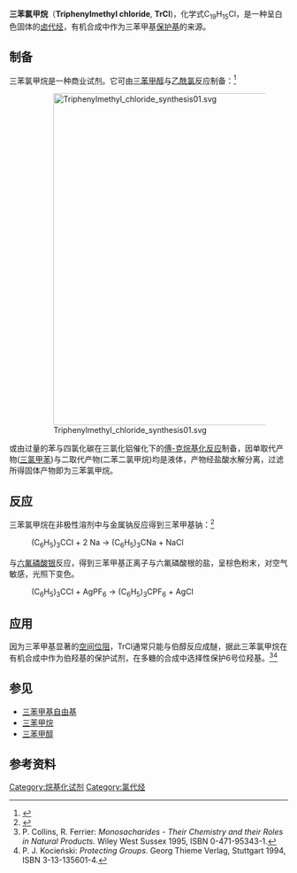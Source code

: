 {{chembox
| Watchedfields = changed
| verifiedrevid = 470616841
| ImageFile =Triphenylmethyl_chloride.png
| ImageSize =
| IUPACName =[chloro-di(phenyl)methyl]benzene
| OtherNames = 三苯甲基氯
|Section1={{Chembox Identifiers
| CASNo_Ref = {{cascite|correct|CAS}}
| CASNo =76-83-5
| PubChem =6456
| ChemSpiderID_Ref = {{chemspidercite|correct|chemspider}}
| ChemSpiderID = 17344583
| StdInChI_Ref = {{stdinchicite|correct|chemspider}}
| StdInChI = 1S/C19H15Cl.C10H10.C8H8/c20-19(16-10-4-1-5-11-16,17-12-6-2-7-13-17)18-14-8-3-9-15-18;1-3-9-5-7-10(4-2)8-6-9;1-2-8-6-4-3-5-7-8/h1-15H;3-8H,1-2H2;2-7H,1H2
| StdInChIKey_Ref = {{stdinchicite|correct|chemspider}}
| StdInChIKey = TXMWQDFQVWGFTQ-UHFFFAOYSA-N
| SMILES =C1=CC=C(C=C1)C(C2=CC=CC=C2)(C3=CC=CC=C3)Cl
  }}
|Section2={{Chembox Properties
| Formula =C<sub>19</sub>H<sub>15</sub>Cl
| MolarMass =278.7754 g/mol
| Appearance =白色至黄色固体
| Density = 1.141g/cm<sup>3</sup>  
| MeltingPt =109 ~ 112 °C

| BoilingPtC = 230
| BoilingPt_notes = (20 [[mmHg|mmHg]]),374.3 °C (760 mmHg)
| Solubility =
| SolubleOther =溶于氯仿、苯、丙酮<ref>http://www.sciencelab.com/msds.php?msdsId=9925340</ref>醚、THF、己烷<ref>http://www.scbt.com/datasheet-258321-trityl-chloride.html</ref>
  }}
|Section3={{Chembox Hazards
| ExternalSDS = [http://www.corvinechemicals.com/products-Triphenylmethyl%20Chloride.htm Corvine Chemicals MSDS]
| FlashPtC = 177.9
| AutoignitionPtC = 
 }}
}}
'''三苯氯甲烷'''（'''Triphenylmethyl chloride''', '''TrCl''')，化学式C<sub>19</sub>H<sub>15</sub>Cl，是一种呈白色固体的[[卤代烃|卤代烃]]，有机合成中作为三苯甲基[[保护基|保护基]]的来源。
==制备==
三苯氯甲烷是一种商业试剂。它可由[[三苯甲醇|三苯甲醇]]与[[乙酰氯|乙酰氯]]反应制备：<ref>{{OrgSynth | author = W. E. Bachmann; C. R. Hauser; Boyd E. Hudson, Jr. | title = Triphenylchloromethane | collvol = 3 | collvolpages = 841 | prep = cv3p0841 | year = 1955}}</ref>
: [[File:Triphenylmethyl_chloride_synthesis01.svg|600px]]
或由过量的苯与四氯化碳在三氯化铝催化下的[[傅-克烷基化反应|傅-克烷基化反应]]制备，因单取代产物([[三氯甲苯|三氯甲苯]])与二取代产物(二苯二氯甲烷)均是液体，产物经盐酸水解分离，过滤所得固体产物即为三苯氯甲烷。
==反应==
三苯氯甲烷在非极性溶剂中与金属钠反应得到三苯甲基钠：<ref>{{OrgSynth | author = W. B. Renfrow Jr and C. R. Hauser | title = Triphenylmethylsodium | collvol = 2 | collvolpages = 607| year = 1943 | prep = CV2P0607}}</ref>
:(C<sub>6</sub>H<sub>5</sub>)<sub>3</sub>CCl  +  2 Na   →  (C<sub>6</sub>H<sub>5</sub>)<sub>3</sub>CNa  +  NaCl
与[[六氟磷酸银|六氟磷酸银]]反应，得到三苯甲基正离子与六氟磷酸根的盐，呈棕色粉末，对空气敏感，光照下变色。
: (C<sub>6</sub>H<sub>5</sub>)<sub>3</sub>CCl  +  AgPF<sub>6</sub>   →  (C<sub>6</sub>H<sub>5</sub>)<sub>3</sub>CPF<sub>6</sub> +  AgCl
==应用==
因为三苯甲基显著的[[位阻效应|空间位阻]]，TrCl通常只能与伯醇反应成醚，据此三苯氯甲烷在有机合成中作为伯羟基的保护试剂，在多糖的合成中选择性保护6号位羟基。<ref>P. Collins, R. Ferrier: ''Monosacharides - Their Chemistry and their Roles in Natural Products.'' Wiley West Sussex 1995, ISBN 0-471-95343-1.</ref><ref>P. J. Kocieński: ''Protecting Groups.'' Georg Thieme Verlag, Stuttgart 1994, ISBN 3-13-135601-4.</ref>
==参见==
* [[三苯甲基自由基|三苯甲基自由基]]
* [[三苯甲烷|三苯甲烷]]
* [[三苯甲醇|三苯甲醇]]
==参考资料==
{{Reflist|2}}
{{芳香族化合物}}
[[Category:烷基化试剂|Category:烷基化试剂]]
[[Category:氯代烃|Category:氯代烃]]
